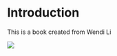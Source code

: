# Introduction

This is a book created from Wendi Li

::: {#CHUNKNAME layout-ncol="2"}
![](figure1.png){fig-align="center"}
:::
